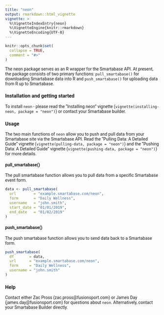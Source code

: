 ```yaml
---
title: "neon"
output: rmarkdown::html_vignette
vignette: >
  %\VignetteIndexEntry{neon}
  %\VignetteEngine{knitr::rmarkdown}
  %\VignetteEncoding{UTF-8}
---
```


<style>
body, h1, h2, h3, h4 {
    font-family: "Roboto";
}
</style>

```r
knitr::opts_chunk$set(
  collapse = TRUE,
  comment = "#>"
)
```

The neon package serves as an R wrapper for the Smartabase API. At present, the package consists of two primary functions: `pull_smartabase()` for downloading Smartabase data into R and `push_smartabase()` for uploading data from R up to Smartabase.

### Installation and getting started
To install `neon` - please read the "Installing neon" vignette (`vignette(installing-neon, package = "neon")`) or contact your Smartabase builder.

### Usage
The two main functions of `neon` allow you to push and pull data from your Smartabase site via the Smartabase API. Read the "Pulling Data: A Detailed Guide" vignette (`vignette(pulling-data, package = "neon")`) and the "Pushing Data: A Detailed Guide" vignette (`vignette(pushing-data, package = "neon")`) for more details.

#### pull_smartabase()
The pull smartabase function allows you to pull data from a specific Smartabase  event form. 

```r
data <- pull_smartabase(
  url        = "example.smartabase.com/neon",
  form       = "Daily Wellness",
  username   = "john.smith",
  start_date = "01/01/2019",
  end_date   = "01/02/2019"
)
```

#### push_smartabase()
The push smartabase function allows you to send data back to a Smartabase form. 

```r
push_smartabase(
  df       = data,
  url      = "example.smartabase.com/neon",
  form     = "Daily Wellness",
  username = "john.smith"
)
```

### Help
Contact either Zac Pross (zac.pross@fusionsport.com) or James Day (james.day@fusionsport.com) for questions about `neon`. Alternatively, contact your Smartabase Builder directly. 
